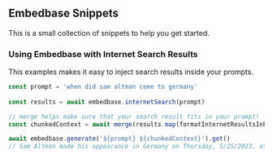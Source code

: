 ## Embedbase Snippets

This is a small collection of snippets to help you get started.

### Using Embedbase with Internet Search Results

This examples makes it easy to inject search results inside your prompts.

```js
const prompt = 'when did sam altman come to germany'
  
const results = await embedbase.internetSearch(prompt)

// merge helps make sure that your search result fits in your prompt!
const chunkedContext = await merge(results.map(formatInternetResultsInPrompt))

await embedbase.generate('${prompt} ${chunkedContext}').get()
// Sam Altman made his appearance in Germany on Thursday, 5/25/2023, at the Technical University of Munich (TUM) to speak about OpenAI and ChatGPT.

```
